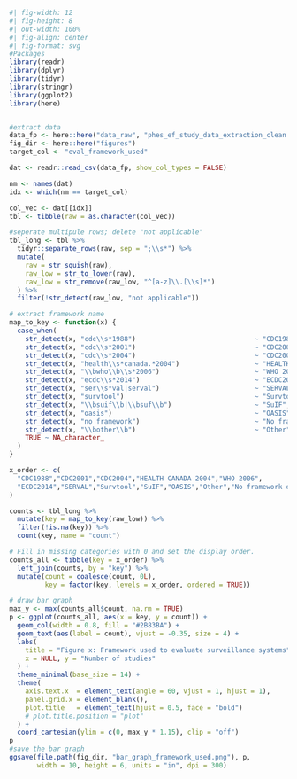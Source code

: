 

```r
#| fig-width: 12
#| fig-height: 8
#| out-width: 100%
#| fig-align: center
#| fig-format: svg
#Packages
library(readr)
library(dplyr)
library(tidyr)
library(stringr)
library(ggplot2)
library(here)


#extract data
data_fp <- here::here("data_raw", "phes_ef_study_data_extraction_clean.csv")
fig_dir <- here::here("figures")
target_col <- "eval_framework_used"

dat <- readr::read_csv(data_fp, show_col_types = FALSE)

nm <- names(dat)
idx <- which(nm == target_col)

col_vec <- dat[[idx]]
tbl <- tibble(raw = as.character(col_vec))

#seperate multipule rows; delete "not applicable"
tbl_long <- tbl %>%
  tidyr::separate_rows(raw, sep = ";\\s*") %>%    
  mutate(
    raw = str_squish(raw),
    raw_low = str_to_lower(raw),
    raw_low = str_remove(raw_low, "^[a-z]\\.[\\s]*")  
  ) %>%
  filter(!str_detect(raw_low, "not applicable"))

# extract framework name
map_to_key <- function(x) {
  case_when(
    str_detect(x, "cdc\\s*1988")                              ~ "CDC1988",
    str_detect(x, "cdc\\s*2001")                              ~ "CDC2001",
    str_detect(x, "cdc\\s*2004")                              ~ "CDC2004",
    str_detect(x, "health\\s*canada.*2004")                   ~ "HEALTH CANADA 2004",
    str_detect(x, "\\bwho\\b\\s*2006")                        ~ "WHO 2006",
    str_detect(x, "ecdc\\s*2014")                             ~ "ECDC2014",
    str_detect(x, "ser\\s*val|serval")                        ~ "SERVAL",
    str_detect(x, "survtool")                                 ~ "Survtool",
    str_detect(x, "\\bsuif\\b|\\bsuf\\b")                     ~ "SuIF",
    str_detect(x, "oasis")                                    ~ "OASIS",
    str_detect(x, "no framework")                             ~ "No framework discussed",
    str_detect(x, "\\bother\\b")                              ~ "Other",
    TRUE ~ NA_character_
  )
}

x_order <- c(
  "CDC1988","CDC2001","CDC2004","HEALTH CANADA 2004","WHO 2006",
  "ECDC2014","SERVAL","Survtool","SuIF","OASIS","Other","No framework discussed"
)

counts <- tbl_long %>%
  mutate(key = map_to_key(raw_low)) %>%
  filter(!is.na(key)) %>%
  count(key, name = "count")

# Fill in missing categories with 0 and set the display order.
counts_all <- tibble(key = x_order) %>%
  left_join(counts, by = "key") %>%
  mutate(count = coalesce(count, 0L),
         key = factor(key, levels = x_order, ordered = TRUE))

# draw bar graph
max_y <- max(counts_all$count, na.rm = TRUE)
p <- ggplot(counts_all, aes(x = key, y = count)) +
  geom_col(width = 0.8, fill = "#2B83BA") +  
  geom_text(aes(label = count), vjust = -0.35, size = 4) +
  labs(
    title = "Figure x: Framework used to evaluate surveillance systems",  
    x = NULL, y = "Number of studies"
  ) +
  theme_minimal(base_size = 14) +
  theme(
    axis.text.x  = element_text(angle = 60, vjust = 1, hjust = 1),
    panel.grid.x = element_blank(),
    plot.title   = element_text(hjust = 0.5, face = "bold")  
    # plot.title.position = "plot" 
  ) +
  coord_cartesian(ylim = c(0, max_y * 1.15), clip = "off")
p
#save the bar graph
ggsave(file.path(fig_dir, "bar_graph_framework_used.png"), p,
       width = 10, height = 6, units = "in", dpi = 300)

```

